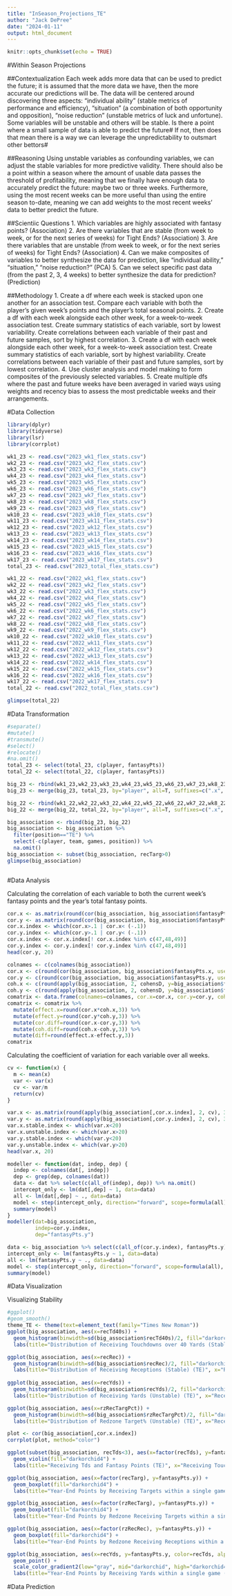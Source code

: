 ```yaml
---
title: "InSeason_Projections_TE"
author: "Jack DePree"
date: "2024-01-11"
output: html_document
---
```


```r
knitr::opts_chunk$set(echo = TRUE)
```

#Within Season Projections

##Contextualization
Each week adds more data that can be used to predict the future; it is assumed that the more data we have, then the more accurate our predictions will be. The data will be centered around discovering three aspects: "individual ability" (stable metrics of performance and efficiency), "situation" (a combination of both opportunity and opposition), "noise reduction" (unstable metrics of luck and unfortune).  Some variables will be unstable and others will be stable. Is there a point where a small sample of data is able to predict the future# If not, then does that mean there is a way we can leverage the unpredictability to outsmart other bettors#

##Reasoning
Using unstable variables as confounding variables, we can adjust the stable variables for more predictive validity. There should also be a point within a season where the amount of usable data passes the threshold of profitability, meaning that we finally have enough data to accurately predict the future: maybe two or three weeks. Furthermore, using the most recent weeks can be more useful than using the entire season to-date, meaning we can add weights to the most recent weeks' data to better predict the future. 

##Scientiic Questions
1. Which variables are highly associated with fantasy points? (Association)
2. Are there variables that are stable (from week to week, or for the next series of weeks) for Tight Ends? (Association)
3. Are there variables that are unstable (from week to week, or for the next series of weeks) for Tight Ends? (Association)
4. Can we make composites of variables to better synthesize the data for prediction, like "individual ability," "situation," "noise reduction?" (PCA)
5. Can we select specific past data (from the past 2, 3, 4 weeks) to better synthesize the data for prediction? (Prediction)

##Methodology
1. Create a df where each week is stacked upon one another for an association test. Compare each variable with both the player's given week's points and the player's total seasonal points.
2. Create a df with each week alongside each other week, for a week-to-week association test. Create summary statistics of each variable, sort by lowest variability. Create correlations between each variable of their past and future samples, sort by highest correlation. 
3. Create a df with each week alongside each other week, for a week-to-week association test. Create summary statistics of each variable, sort by highest variability. Create correlations between each variable of their past and future samples, sort by lowest correlation.
4. Use cluster analysis and model making to form composites of the previously selected variables.
5. Create multiple dfs where the past and future weeks have been averaged in varied ways using weights and recency bias to assess the most predictable weeks and their arrangements.

#Data Collection
```r
library(dplyr)
library(tidyverse)
library(lsr)
library(corrplot)

wk1_23 <- read.csv("2023_wk1_flex_stats.csv")
wk2_23 <- read.csv("2023_wk2_flex_stats.csv")
wk3_23 <- read.csv("2023_wk3_flex_stats.csv")
wk4_23 <- read.csv("2023_wk4_flex_stats.csv")
wk5_23 <- read.csv("2023_wk5_flex_stats.csv")
wk6_23 <- read.csv("2023_wk6_flex_stats.csv")
wk7_23 <- read.csv("2023_wk7_flex_stats.csv")
wk8_23 <- read.csv("2023_wk8_flex_stats.csv")
wk9_23 <- read.csv("2023_wk9_flex_stats.csv")
wk10_23 <- read.csv("2023_wk10_flex_stats.csv")
wk11_23 <- read.csv("2023_wk11_flex_stats.csv")
wk12_23 <- read.csv("2023_wk12_flex_stats.csv")
wk13_23 <- read.csv("2023_wk13_flex_stats.csv")
wk14_23 <- read.csv("2023_wk14_flex_stats.csv")
wk15_23 <- read.csv("2023_wk15_flex_stats.csv")
wk16_23 <- read.csv("2023_wk16_flex_stats.csv")
wk17_23 <- read.csv("2023_wk17_flex_stats.csv")
total_23 <- read.csv("2023_total_flex_stats.csv")

wk1_22 <- read.csv("2022_wk1_flex_stats.csv")
wk2_22 <- read.csv("2023_wk2_flex_stats.csv")
wk3_22 <- read.csv("2022_wk3_flex_stats.csv")
wk4_22 <- read.csv("2022_wk4_flex_stats.csv")
wk5_22 <- read.csv("2022_wk5_flex_stats.csv")
wk6_22 <- read.csv("2022_wk6_flex_stats.csv")
wk7_22 <- read.csv("2022_wk7_flex_stats.csv")
wk8_22 <- read.csv("2022_wk8_flex_stats.csv")
wk9_22 <- read.csv("2022_wk9_flex_stats.csv")
wk10_22 <- read.csv("2022_wk10_flex_stats.csv")
wk11_22 <- read.csv("2022_wk11_flex_stats.csv")
wk12_22 <- read.csv("2022_wk12_flex_stats.csv")
wk13_22 <- read.csv("2022_wk13_flex_stats.csv")
wk14_22 <- read.csv("2022_wk14_flex_stats.csv")
wk15_22 <- read.csv("2022_wk15_flex_stats.csv")
wk16_22 <- read.csv("2022_wk16_flex_stats.csv")
wk17_22 <- read.csv("2022_wk17_flex_stats.csv")
total_22 <- read.csv("2022_total_flex_stats.csv")

glimpse(total_22)
```

#Data Transformation
```r
#separate()
#mutate()
#transmute()
#select()
#relocate()
#na.omit()
total_23 <- select(total_23, c(player, fantasyPts))
total_22 <- select(total_22, c(player, fantasyPts))
```

```r
big_23 <- rbind(wk1_23,wk2_23,wk3_23,wk4_23,wk5_23,wk6_23,wk7_23,wk8_23,wk9_23,wk10_23,wk11_23,wk12_23,wk13_23,wk14_23,wk15_23,wk16_23,wk17_23)
big_23 <- merge(big_23, total_23, by="player", all=T, suffixes=c(".x", ".y"))

big_22 <- rbind(wk1_22,wk2_22,wk3_22,wk4_22,wk5_22,wk6_22,wk7_22,wk8_22,wk9_22,wk10_22,wk11_22,wk12_22,wk13_22,wk14_22,wk15_22,wk16_22,wk17_22)
big_22 <- merge(big_22, total_22, by="player", all=T, suffixes=c(".x", ".y"))
```

```r
big_association <- rbind(big_23, big_22)
big_association <- big_association %>% 
  filter(position=="TE") %>%
  select(-c(player, team, games, position)) %>%
  na.omit()
big_association <- subset(big_association, recTarg>0)
glimpse(big_association)
```

```r

```

#Data Analysis

Calculating the correlation of each variable to both the current week's fantasy points and the year's total fantasy points.
```r
cor.x <- as.matrix(round(cor(big_association, big_association$fantasyPts.x, use="complete.obs"), 3))
cor.y <- as.matrix(round(cor(big_association, big_association$fantasyPts.y, use="complete.obs"), 3))
cor.x.index <- which(cor.x>.1 | cor.x< (-.1))
cor.y.index <- which(cor.y>.1 | cor.y< (-.1))
cor.x.index <- cor.x.index[! cor.x.index %in% c(47,48,49)]
cor.y.index <- cor.y.index[! cor.y.index %in% c(47,48,49)]
head(cor.y, 20)
```

```r
colnames <- c(colnames(big_association))
cor.x <- c(round(cor(big_association, big_association$fantasyPts.x, use="complete.obs"), 3))
cor.y <- c(round(cor(big_association, big_association$fantasyPts.y, use="complete.obs"), 3))
coh.x <- c(round(apply(big_association, 2, cohensD, y=big_association$fantasyPts.x), 3))
coh.y <- c(round(apply(big_association, 2, cohensD, y=big_association$fantasyPts.y), 3))
comatrix <- data.frame(colnames=colnames, cor.x=cor.x, cor.y=cor.y, coh.x=coh.x, coh.y=coh.y)
comatrix <- comatrix %>% 
  mutate(effect.x=round(cor.x*coh.x,3)) %>%
  mutate(effect.y=round(cor.y*coh.y,3)) %>%
  mutate(cor.diff=round(cor.x-cor.y,3)) %>%
  mutate(coh.diff=round(coh.x-coh.y,3)) %>%
  mutate(diff=round(effect.x-effect.y,3))
comatrix
```

Calculating the coefficient of variation for each variable over all weeks.
```r
cv <- function(x) {
  m <- mean(x)
  var <- var(x)
  cv <- var/m
  return(cv)
}
```

```r
var.x <- as.matrix(round(apply(big_association[,cor.x.index], 2, cv), 3))
var.y <- as.matrix(round(apply(big_association[,cor.y.index], 2, cv), 3))
var.x.stable.index <- which(var.x<20)
var.x.unstable.index <- which(var.x>20)
var.y.stable.index <- which(var.y<20)
var.y.unstable.index <- which(var.y>20)
head(var.x, 20)
```

```r
modeller <- function(dat, indep, dep) {
  indep <- colnames(dat[, indep])
  dep <- grep(dep, colnames(dat))
  data <- dat %>% select(c(all_of(indep), dep)) %>% na.omit()
  intercept_only <- lm(dat[,dep] ~ 1, data=data)
  all <- lm(dat[,dep] ~ ., data=data)
  model <- step(intercept_only, direction="forward", scope=formula(all), trace=0)
  summary(model)
}
modeller(dat=big_association,
         indep=cor.y.index,
         dep="fantasyPts.y")
```

```r
data <- big_association %>% select(c(all_of(cor.y.index), fantasyPts.y)) %>% na.omit()
intercept_only <- lm(fantasyPts.y ~ 1, data=data)
all <- lm(fantasyPts.y ~ ., data=data)
model <- step(intercept_only, direction="forward", scope=formula(all), trace=0)
summary(model)
```

#Data Visualization

Visualizing Stability
```r
#ggplot()
#geom_smooth()
theme_TE <- theme(text=element_text(family="Times New Roman"))
ggplot(big_association, aes(x=recTd40s)) +
  geom_histogram(binwidth=sd(big_association$recTd40s)/2, fill="darkorchid4") +
  labs(title="Distribution of Receiving Touchdowns over 40 Yards (Stable) (TE)", x="Receiving TDs over 40yds per Game", y="")

ggplot(big_association, aes(x=recRec)) +
  geom_histogram(binwidth=sd(big_association$recRec)/2, fill="darkorchid4") +
  labs(title="Distribution of Receiving Receptions (Stable) (TE)", x="Receiving Recs per Game", y="")
      
ggplot(big_association, aes(x=recYds)) +
  geom_histogram(binwidth=sd(big_association$recYds)/2, fill="darkorchid4") +
  labs(title="Distribution of Receiving Yards (Unstable) (TE)", x="Receiving Yards per Game", y="")

ggplot(big_association, aes(x=rzRecTargPct)) +
  geom_histogram(binwidth=sd(big_association$rzRecTargPct)/2, fill="darkorchid4") +
  labs(title="Distribution of Redzone Target% (Unstable) (TE)", x="Receiving Redzone Target% per Game", y="")

```

```r
plot <- cor(big_association[,cor.x.index])
corrplot(plot, method="color")
```

```r
ggplot(subset(big_association, recTds<3), aes(x=factor(recTds), y=fantasyPts.x)) +
  geom_violin(fill="darkorchid4") +
  labs(title="Receiving Tds and Fantasy Points (TE)", x="Receiving Touchdowns per game", y="Fantasy Points per game")
```

```r
ggplot(big_association, aes(x=factor(recTarg), y=fantasyPts.y)) +
  geom_boxplot(fill="darkorchid4") +
  labs(title="Year-End Points by Receiving Targets within a single game (TE)", x="Targets per game", y="Year-End Fantasy Points")

ggplot(big_association, aes(x=factor(rzRecTarg), y=fantasyPts.y)) +
  geom_boxplot(fill="darkorchid4") +
  labs(title="Year-End Points by Redzone Receiving Targets within a single game (TE)", x="Redzone Targets per game", y="Year-End Fantasy Points")

ggplot(big_association, aes(x=factor(rzRecRec), y=fantasyPts.y)) +
  geom_boxplot(fill="darkorchid4") +
  labs(title="Year-End Points by Redzone Receiving Receptions within a single game (TE)", x="Redzone Recpetions per game", y="Year-End Fantasy Points")
```

```r
ggplot(big_association, aes(x=recYds, y=fantasyPts.y, color=recTds, alpha=.4)) +
  geom_point() +
  scale_color_gradient2(low="gray", mid="darkorchid", high="darkorchid4")
  labs(title="Year-End Points by Receiving Yards within a single game (TE)", x="Receiving Yards per game", y="Year-End Fantasy Points")
```


#Data Prediction
```r

```